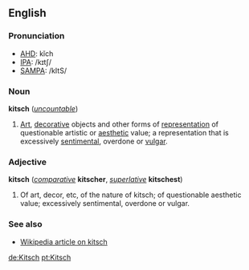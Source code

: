 ==English==
===Pronunciation===
*[[w:AHD|AHD]]: kĭch
*[[w:IPA|IPA]]: /kɪtʃ/
*[[w:SAMPA|SAMPA]]: /kItS/

===Noun===
'''kitsch''' (''[[uncountable]]'')

#[[Art]], [[decorative]] objects and other forms of [[representation]] of questionable artistic or [[aesthetic]] value; a representation that is excessively [[sentimental]], overdone or [[vulgar]].
<!--Do these definitions add anything to the definition above?  Are they independent meanings?
#Product of a [[creative]] process where the [[medium]] receives more attention than the substance.
#Symbol of [[identity]] or [[social]] [[status]] that is [[associate|associated]] with [[conformity]], [[mediocrity]] or lack of [[originality]].
-->

===Adjective===
'''kitsch''' (''[[comparative]]'' '''kitscher''', ''[[superlative]]'' '''kitschest''')

#Of art, decor, etc, of the nature of kitsch; of questionable aesthetic value; excessively sentimental, overdone or vulgar.

===See also===
*[[w:kitsch|Wikipedia article on kitsch]]

[[de:Kitsch]]
[[pt:Kitsch]]
